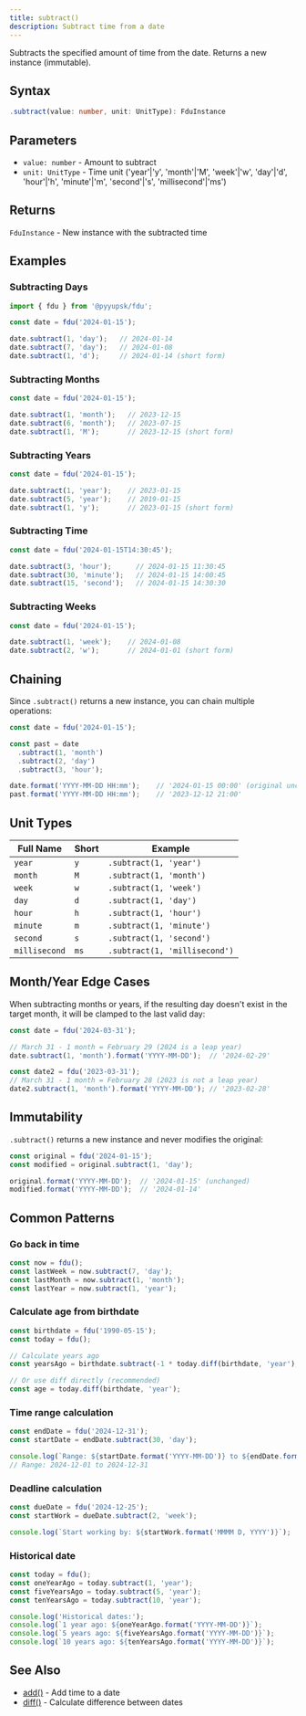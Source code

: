 ```yaml
---
title: subtract()
description: Subtract time from a date
---
```


Subtracts the specified amount of time from the date. Returns a new instance (immutable).

## Syntax

```typescript
.subtract(value: number, unit: UnitType): FduInstance
```

## Parameters

- `value: number` - Amount to subtract
- `unit: UnitType` - Time unit ('year'|'y', 'month'|'M', 'week'|'w', 'day'|'d', 'hour'|'h', 'minute'|'m', 'second'|'s', 'millisecond'|'ms')

## Returns

`FduInstance` - New instance with the subtracted time

## Examples

### Subtracting Days

```typescript
import { fdu } from '@pyyupsk/fdu';

const date = fdu('2024-01-15');

date.subtract(1, 'day');   // 2024-01-14
date.subtract(7, 'day');   // 2024-01-08
date.subtract(1, 'd');     // 2024-01-14 (short form)
```

### Subtracting Months

```typescript
const date = fdu('2024-01-15');

date.subtract(1, 'month');   // 2023-12-15
date.subtract(6, 'month');   // 2023-07-15
date.subtract(1, 'M');       // 2023-12-15 (short form)
```

### Subtracting Years

```typescript
const date = fdu('2024-01-15');

date.subtract(1, 'year');    // 2023-01-15
date.subtract(5, 'year');    // 2019-01-15
date.subtract(1, 'y');       // 2023-01-15 (short form)
```

### Subtracting Time

```typescript
const date = fdu('2024-01-15T14:30:45');

date.subtract(3, 'hour');      // 2024-01-15 11:30:45
date.subtract(30, 'minute');   // 2024-01-15 14:00:45
date.subtract(15, 'second');   // 2024-01-15 14:30:30
```

### Subtracting Weeks

```typescript
const date = fdu('2024-01-15');

date.subtract(1, 'week');    // 2024-01-08
date.subtract(2, 'w');       // 2024-01-01 (short form)
```

## Chaining

Since `.subtract()` returns a new instance, you can chain multiple operations:

```typescript
const date = fdu('2024-01-15');

const past = date
  .subtract(1, 'month')
  .subtract(2, 'day')
  .subtract(3, 'hour');

date.format('YYYY-MM-DD HH:mm');    // '2024-01-15 00:00' (original unchanged)
past.format('YYYY-MM-DD HH:mm');    // '2023-12-12 21:00'
```

## Unit Types

| Full Name | Short | Example |
|-----------|-------|---------|
| `year` | `y` | `.subtract(1, 'year')` |
| `month` | `M` | `.subtract(1, 'month')` |
| `week` | `w` | `.subtract(1, 'week')` |
| `day` | `d` | `.subtract(1, 'day')` |
| `hour` | `h` | `.subtract(1, 'hour')` |
| `minute` | `m` | `.subtract(1, 'minute')` |
| `second` | `s` | `.subtract(1, 'second')` |
| `millisecond` | `ms` | `.subtract(1, 'millisecond')` |

## Month/Year Edge Cases

When subtracting months or years, if the resulting day doesn't exist in the target month, it will be clamped to the last valid day:

```typescript
const date = fdu('2024-03-31');

// March 31 - 1 month = February 29 (2024 is a leap year)
date.subtract(1, 'month').format('YYYY-MM-DD');  // '2024-02-29'

const date2 = fdu('2023-03-31');
// March 31 - 1 month = February 28 (2023 is not a leap year)
date2.subtract(1, 'month').format('YYYY-MM-DD'); // '2023-02-28'
```

## Immutability

`.subtract()` returns a new instance and never modifies the original:

```typescript
const original = fdu('2024-01-15');
const modified = original.subtract(1, 'day');

original.format('YYYY-MM-DD');  // '2024-01-15' (unchanged)
modified.format('YYYY-MM-DD');  // '2024-01-14'
```

## Common Patterns

### Go back in time

```typescript
const now = fdu();
const lastWeek = now.subtract(7, 'day');
const lastMonth = now.subtract(1, 'month');
const lastYear = now.subtract(1, 'year');
```

### Calculate age from birthdate

```typescript
const birthdate = fdu('1990-05-15');
const today = fdu();

// Calculate years ago
const yearsAgo = birthdate.subtract(-1 * today.diff(birthdate, 'year'), 'year');

// Or use diff directly (recommended)
const age = today.diff(birthdate, 'year');
```

### Time range calculation

```typescript
const endDate = fdu('2024-12-31');
const startDate = endDate.subtract(30, 'day');

console.log(`Range: ${startDate.format('YYYY-MM-DD')} to ${endDate.format('YYYY-MM-DD')}`);
// Range: 2024-12-01 to 2024-12-31
```

### Deadline calculation

```typescript
const dueDate = fdu('2024-12-25');
const startWork = dueDate.subtract(2, 'week');

console.log(`Start working by: ${startWork.format('MMMM D, YYYY')}`);
```

### Historical date

```typescript
const today = fdu();
const oneYearAgo = today.subtract(1, 'year');
const fiveYearsAgo = today.subtract(5, 'year');
const tenYearsAgo = today.subtract(10, 'year');

console.log('Historical dates:');
console.log(`1 year ago: ${oneYearAgo.format('YYYY-MM-DD')}`);
console.log(`5 years ago: ${fiveYearsAgo.format('YYYY-MM-DD')}`);
console.log(`10 years ago: ${tenYearsAgo.format('YYYY-MM-DD')}`);
```

## See Also

- [add()](/docs/api/add) - Add time to a date
- [diff()](/docs/api/diff) - Calculate difference between dates

